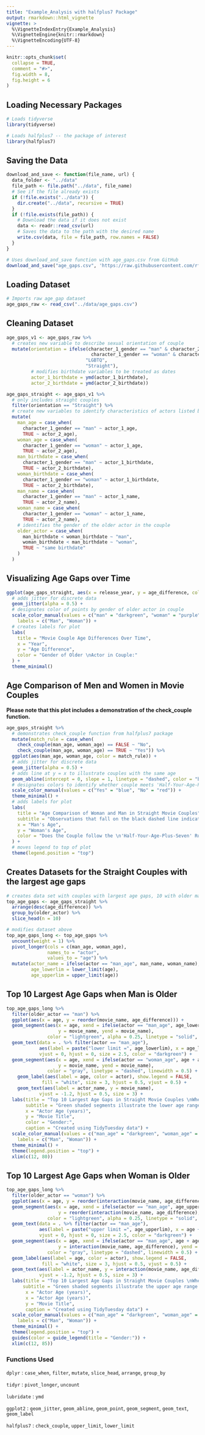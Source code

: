 ```yaml
---
title: "Example_Analysis with halfplus7 Package"
output: rmarkdown::html_vignette
vignette: >
  %\VignetteIndexEntry{Example_Analysis}
  %\VignetteEngine{knitr::rmarkdown}
  %\VignetteEncoding{UTF-8}
---
```


```r
knitr::opts_chunk$set(
  collapse = TRUE,
  comment = "#>",
  fig.width = 8,
  fig.height = 6
)
```

## Loading Necessary Packages

```r
# Loads tidyverse
library(tidyverse)

# Loads halfplus7 -- the package of interest
library(halfplus7)
```

## Saving the Data

```r
download_and_save <- function(file_name, url) {
  data_folder <- "../data"
  file_path <- file.path("../data", file_name)
  # See if the file already exists
  if (!file.exists("../data")) {
    dir.create("../data", recursive = TRUE)
  }
  if (!file.exists(file_path)) {
    # Download the data if it does not exist
    data <- readr::read_csv(url)
    # Saves the data to the path with the desired name
    write.csv(data, file = file_path, row.names = FALSE)
  }
}

# Uses download_and_save function with age_gaps.csv from GitHub
download_and_save("age_gaps.csv", 'https://raw.githubusercontent.com/rfordatascience/tidytuesday/master/data/2023/2023-02-14/age_gaps.csv')
```

## Loading Dataset

```r
# Imports raw age_gap dataset
age_gaps_raw <- read_csv("../data/age_gaps.csv")
```

## Cleaning Dataset 

```r
age_gaps_v1 <- age_gaps_raw %>%
  # creates new variable to describe sexual orientation of couple
  mutate(orientation = ifelse(character_1_gender == "man" & character_2_gender == "man" |
                               character_1_gender == "woman" & character_2_gender == "woman",
                             "LGBTQ",
                             "Straight"),
         # modifies birthdate variables to be treated as dates
         actor_1_birthdate = ymd(actor_1_birthdate),
         actor_2_birthdate = ymd(actor_2_birthdate))

age_gaps_straight <- age_gaps_v1 %>%
  # only includes straight couples
  filter(orientation == "Straight") %>%
  # create new variables to identify characteristics of actors listed by their gender
  mutate(
    man_age = case_when(
      character_1_gender == "man" ~ actor_1_age, 
      TRUE ~ actor_2_age),
    woman_age = case_when(
      character_1_gender == "woman" ~ actor_1_age, 
      TRUE ~ actor_2_age),
    man_birthdate = case_when(
      character_1_gender == "man" ~ actor_1_birthdate, 
      TRUE ~ actor_2_birthdate),
    woman_birthdate = case_when(
      character_1_gender == "woman" ~ actor_1_birthdate, 
      TRUE ~ actor_2_birthdate),
    man_name = case_when(
      character_1_gender == "man" ~ actor_1_name, 
      TRUE ~ actor_2_name),
    woman_name = case_when(
      character_1_gender == "woman" ~ actor_1_name, 
      TRUE ~ actor_2_name),  
    # identifies the gender of the older actor in the couple
    older_actor = case_when(
      man_birthdate < woman_birthdate ~ "man",
      woman_birthdate < man_birthdate ~ "woman",
      TRUE ~ "same birthdate"
    )
  )
```

## Visualizing Age Gaps over Time

```r
ggplot(age_gaps_straight, aes(x = release_year, y = age_difference, color = older_actor)) +
  # adds jitter for discrete data
  geom_jitter(alpha = 0.5) +
  # designates color of points by gender of older actor in couple
  scale_color_manual(values = c("man" = "darkgreen", "woman" = "purple"),
    labels = c("Man", "Woman")) +
  # creates labels for plot
  labs(
    title = "Movie Couple Age Differences Over Time",
    x = "Year",
    y = "Age Difference",
    color = "Gender of Older \nActor in Couple:"
  ) +
  theme_minimal()
```

## Age Comparison of Men and Women in Movie Couples

**Please note that this plot includes a demonstration of the check_couple function.** 

```r
age_gaps_straight %>%
  # demonstrates check_couple function from halfplus7 package
  mutate(match_rule = case_when(
    check_couple(man_age, woman_age) == FALSE ~ "No",
    check_couple(man_age, woman_age) == TRUE ~ "Yes")) %>%
  ggplot(aes(man_age, woman_age, color = match_rule)) +
  # adds jitter for discrete data
  geom_jitter(alpha = 0.5) +  
  # adds line at y = x to illustrate couples with the same age
  geom_abline(intercept = 0, slope = 1, linetype = "dashed", color = "black") +
  # designates colors to identify whether couple meets 'Half-Your-Age-Plus-7' Rule
  scale_color_manual(values = c("Yes" = "blue", "No" = "red")) +
  theme_minimal() +
  # adds labels for plot
  labs(
    title = "Age Comparison of Woman and Man in Straight Movie Couples",
    subtitle = "Observations that fall on the black dashed line indicate the same age for the man and woman.",
    x = "Man's Age",
    y = "Woman's Age",
    color = "Does the Couple follow the \n'Half-Your-Age-Plus-Seven' Rule?"
  ) + 
  # moves legend to top of plot
  theme(legend.position = "top")
```

## Creates Datasets for the Straight Couples with the largest age gaps

```r
# creates data set with couples with largest age gaps, 10 with older man and 10 with older woman
top_age_gaps <- age_gaps_straight %>%
  arrange(desc(age_difference)) %>%
  group_by(older_actor) %>%
  slice_head(n = 10)

# modifies dataset above 
top_age_gaps_long <- top_age_gaps %>%
  uncount(weight = 1) %>%
  pivot_longer(cols = c(man_age, woman_age), 
               names_to = "actor", 
               values_to = "age") %>%
  mutate(actor_name = ifelse(actor == "man_age", man_name, woman_name),
         age_lowerlim = lower_limit(age),
         age_upperlim = upper_limit(age))
```

## Top 10 Largest Age Gaps when Man is Older

```r
top_age_gaps_long %>%
  filter(older_actor == "man") %>%
  ggplot(aes(x = age, y = reorder(movie_name, age_difference))) +
  geom_segment(aes(x = age, xend = ifelse(actor == "man_age", age_lowerlim, age),
                   y = movie_name, yend = movie_name), 
               color = "lightgreen", alpha = 0.25, linetype = "solid", size = 5) +
  geom_text(data = . %>% filter(actor == "man_age"),
            aes(label = paste("lower limit =", age_lowerlim), x = age_lowerlim, y = movie_name), 
            vjust = 0, hjust = 0, size = 2.5, color = "darkgreen") +
  geom_segment(aes(x = age, xend = ifelse(actor == "woman_age", age + age_difference, age), 
                   y = movie_name, yend = movie_name), 
               color = "gray", linetype = "dashed", linewidth = 0.5) +
    geom_label(aes(label = age, color = actor), show.legend = FALSE, 
             fill = "white", size = 3, hjust = 0.5, vjust = 0.5) +
    geom_text(aes(label = actor_name, y = movie_name), 
            vjust = -1.2, hjust = 0.5, size = 3) +
  labs(title = "Top 10 Largest Age Gaps in Straight Movie Couples \nWhen the Man is Older",
       subtitle = "Green shaded segments illustrate the lower age range for older actors, \ngiven the 'Half-Your-Age-Plus-7' Rule. If the younger actor's age is not \nincluded in this range that indicates that the couple would not meet the \nRule.", 
       x = "Actor Age (years)", 
       y = "Movie Title",
       color = "Gender:",
       caption = "Created using TidyTuesday data") +
  scale_color_manual(values = c("man_age" = "darkgreen", "woman_age" = "purple"),
    labels = c("Man", "Woman")) +
  theme_minimal() + 
  theme(legend.position = "top") +
  xlim(c(12, 80))
```

## Top 10 Largest Age Gaps when Woman is Older

```r
top_age_gaps_long %>%
  filter(older_actor == "woman") %>%
  ggplot(aes(x = age, y = reorder(interaction(movie_name, age_difference), age_difference))) +
  geom_segment(aes(x = age, xend = ifelse(actor == "man_age", age_upperlim, age),
                   y = reorder(interaction(movie_name, age_difference), age_difference), yend = reorder(interaction(movie_name, age_difference), age_difference)), 
               color = "lightgreen", alpha = 0.25, linetype = "solid", size = 5) +
  geom_text(data = . %>% filter(actor == "man_age"),
            aes(label = paste("upper limit =", age_upperlim), x = age + 2, y = reorder(interaction(movie_name, age_difference), age_difference)), 
            vjust = 0, hjust = 0, size = 2.5, color = "darkgreen") +
  geom_segment(aes(x = age, xend = ifelse(actor == "man_age", age + age_difference, age), 
                   y = interaction(movie_name, age_difference), yend = interaction(movie_name, age_difference)), 
               color = "gray", linetype = "dashed", linewidth = 0.5) +
  geom_label(aes(label = age, color = actor), show.legend = FALSE, 
             fill = "white", size = 3, hjust = 0.5, vjust = 0.5) +
  geom_text(aes(label = actor_name, y = interaction(movie_name, age_difference)), 
            vjust = -1.2, hjust = 0.5, size = 3) +
  labs(title = "Top 10 Largest Age Gaps in Straight Movie Couples \nWhen the Woman is Older",
      subtitle = "Green shaded segments illustrate the upper age range for younger actors, \ngiven the 'Half-Your-Age-Plus-7' Rule. If the younger actor's age is not \nincluded in this range that indicates that the couple would not meet the \nRule.", 
       x = "Actor Age (years)",
       x = "Actor Age (years)", 
       y = "Movie Title",
       caption = "Created using TidyTuesday data") +
  scale_color_manual(values = c("man_age" = "darkgreen", "woman_age" = "purple"),
    labels = c("Man", "Woman")) +
  theme_minimal() + 
  theme(legend.position = "top") +
  guides(color = guide_legend(title = "Gender:")) +
  xlim(c(12, 85))
```

### Functions Used

`dplyr` : `case_when`, `filter`, `mutate`, `slice_head`, `arrange`, `group_by`

`tidyr` : `pivot_longer`, `uncount`

`lubridate` : `ymd`

`ggplot2` : `geom_jitter`, `geom_abline`, `geom_point`, `geom_segment`, `geom_text`, `geom_label`

`halfplus7` : `check_couple`, `upper_limit`, `lower_limit`
